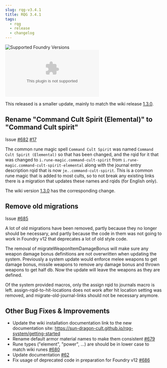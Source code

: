 ```yaml
---
slug: rqg-v3.4.1
title: RQG 3.4.1
tags:
  - rqg
  - release
  - changelog
---
```



![Supported Foundry Versions](https://img.shields.io/endpoint?url=https://foundryshields.com/version?url=https://github.com/sun-dragon-cult/fvtt-system-rqg/releases/download/v3.4.1/system.json)
![Download Count](https://img.shields.io/github/downloads/sun-dragon-cult/fvtt-system-rqg/v3.4.1/rqg.zip)

This released is a smaller update, mainly to match the wiki release
[1.3.0](/release-notes/wiki-v1.3.0).

## Rename "Command Cult Spirit (Elemental)" to "Command Cult spirit"

<label>Issue</label>
<span className="theme-doc-version-badge badge badge--secondary">
  <label>[#682](https://github.com/sun-dragon-cult/fvtt-system-rqg/issues/682)</label>
</span>
<span className="theme-doc-version-badge badge badge--secondary">
  <label>[#17](https://github.com/sun-dragon-cult/fvtt-module-wiki-rqg/issues/17)</label>
</span>

The common rune magic spell `Command Cult Spirit` was named `Command Cult Spirit (Elemental)` so
that has been changed, and the rqid for it that was changed to `i.rune-magic.command-cult-spirit`
from `i.rune-magic.command-cult-spirit-elemental` along with the journal entry description rqid that
is now `je..command-cult-spirit`. This is a common rune magic that is added to most cults, so to not
break any existing links there is a migration that updates these names and rqids (for English only).

The wiki version [1.3.0](/release-notes/wiki-v1.3.0) has the corresponding change.

## Remove old migrations

<label>Issue</label>
<span className="theme-doc-version-badge badge badge--secondary">
  <label>[#685](https://github.com/sun-dragon-cult/fvtt-system-rqg/issues/685)</label>
</span>

A lot of old migrations have been removed, partly because they no longer should be necessary, and
partly because the code in them was not going to work in Foundry v12 that deprecates a lot of old
style code.

The removal of migrateWeaponItemDamageBonus will make sure any weapon damage bonus definitions are
not overwritten when updating the system. Previously a system update would enforce melee weapons to
get damage bonus, missile weapons to remove any damage bonus and thrown weapons to get half db. Now
the update will leave the weapons as they are defined.

Of the system provided macros, only the assign rqid to journals macro is left.
assign-rqid-to-hit-locations does not work after hit location setting was removed, and
migrate-old-journal-links should not be necessary anymore.

## Other Bug Fixes & Improvements

- Update the wiki installation documentation link to the new documentation site:
  https://sun-dragon-cult.github.io/rqg-system/getting-started
- Rename default armor material names to make them consistent
  <span className="theme-doc-version-badge badge badge--secondary">
    <label>[#679](https://github.com/sun-dragon-cult/fvtt-system-rqg/issues/679)</label>
  </span>
- Rune types ("element", "power", ...) are should be in lower case to match wiki runes
  <span className="theme-doc-version-badge badge badge--secondary">
    <label>[#680](https://github.com/sun-dragon-cult/fvtt-system-rqg/issues/680)</label>
  </span>
- Update documentation
  <span className="theme-doc-version-badge badge badge--secondary">
    <label>[#62](https://github.com/sun-dragon-cult/fvtt-system-rqg/issues/62)</label>
  </span>
- Fix usage of deprecated code in preparation for Foundry v12
  <span className="theme-doc-version-badge badge badge--secondary">
    <label>[#686](https://github.com/sun-dragon-cult/fvtt-system-rqg/issues/686)</label>
  </span>
